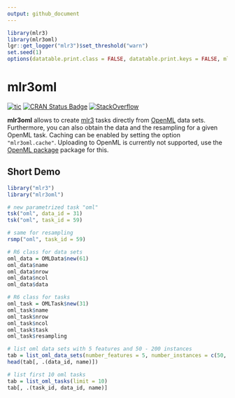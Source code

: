 ```yaml
---
output: github_document
---
```


```r
library(mlr3)
library(mlr3oml)
lgr::get_logger("mlr3")$set_threshold("warn")
set.seed(1)
options(datatable.print.class = FALSE, datatable.print.keys = FALSE, mlr3oml.verbose = FALSE)
```

# mlr3oml

[![tic](https://github.com/mlr-org/mlr3oml/workflows/tic/badge.svg?branch=master)](https://github.com/mlr-org/mlr3oml/actions?query=workflow%3Atic)
[![CRAN Status Badge](https://www.r-pkg.org/badges/version-ago/mlr3oml)](https://cran.r-project.org/package=mlr3oml)
[![StackOverflow](https://img.shields.io/badge/stackoverflow-mlr3-orange.svg)](https://stackoverflow.com/questions/tagged/mlr3)

**mlr3oml** allows to create [mlr3](https://mlr3.mlr-org.com/) tasks directly from [OpenML](https://openml.org) data sets.
Furthermore, you can also obtain the data and the resampling for a given OpenML task.
Caching can be enabled by setting the option `"mlr3oml.cache"`.
Uploading to OpenML is currently not supported, use the [OpenML package](https://cran.r-project.org/package=OpenML) package for this.

## Short Demo

```r
library("mlr3")
library("mlr3oml")

# new parametrized task "oml"
tsk("oml", data_id = 31)
tsk("oml", task_id = 59)

# same for resampling
rsmp("oml", task_id = 59)

# R6 class for data sets
oml_data = OMLData$new(61)
oml_data$name
oml_data$nrow
oml_data$ncol
oml_data$data

# R6 class for tasks
oml_task = OMLTask$new(31)
oml_task$name
oml_task$nrow
oml_task$ncol
oml_task$task
oml_task$resampling

# list oml data sets with 5 features and 50 - 200 instances
tab = list_oml_data_sets(number_features = 5, number_instances = c(50, 200))
head(tab[, .(data_id, name)])

# list first 10 oml tasks
tab = list_oml_tasks(limit = 10)
tab[, .(task_id, data_id, name)]
```
